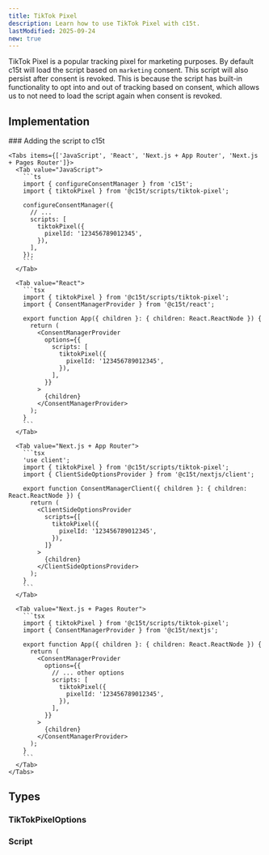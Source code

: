 ```yaml
---
title: TikTok Pixel
description: Learn how to use TikTok Pixel with c15t.
lastModified: 2025-09-24
new: true
---
```


TikTok Pixel is a popular tracking pixel for marketing purposes. By default c15t will load the script based on `marketing` consent.
This script will also persist after consent is revoked. This is because the script has built-in functionality to opt into and out of tracking based on consent, which allows us to not need to load the script again when consent is revoked.

## Implementation

<Steps>
  <Step>
    ### Adding the script to c15t

    <Tabs items={['JavaScript', 'React', 'Next.js + App Router', 'Next.js + Pages Router']}>
      <Tab value="JavaScript">
        ```ts
        import { configureConsentManager } from 'c15t';
        import { tiktokPixel } from '@c15t/scripts/tiktok-pixel';

        configureConsentManager({
          // ... 
          scripts: [
            tiktokPixel({
              pixelId: '123456789012345',
            }),
          ],
        });
        ```
      </Tab>

      <Tab value="React">
        ```tsx
        import { tiktokPixel } from '@c15t/scripts/tiktok-pixel';
        import { ConsentManagerProvider } from '@c15t/react';

        export function App({ children }: { children: React.ReactNode }) { 
          return (
            <ConsentManagerProvider
              options={{
                scripts: [
                  tiktokPixel({
                    pixelId: '123456789012345',
                  }),
                ],
              }}
            >
              {children}
            </ConsentManagerProvider>
          );
        }
        ```
      </Tab>

      <Tab value="Next.js + App Router">
        ```tsx
        'use client';
        import { tiktokPixel } from '@c15t/scripts/tiktok-pixel';
        import { ClientSideOptionsProvider } from '@c15t/nextjs/client';

        export function ConsentManagerClient({ children }: { children: React.ReactNode }) { 
          return (
            <ClientSideOptionsProvider
              scripts={[
                tiktokPixel({
                  pixelId: '123456789012345',
                }),
              ]}
            >
              {children}
            </ClientSideOptionsProvider>
          );
        }
        ```
      </Tab>

      <Tab value="Next.js + Pages Router">
        ```tsx
        import { tiktokPixel } from '@c15t/scripts/tiktok-pixel';
        import { ConsentManagerProvider } from '@c15t/nextjs';

        export function App({ children }: { children: React.ReactNode }) { 
          return (
            <ConsentManagerProvider
              options={{
                // ... other options
                scripts: [
                  tiktokPixel({
                    pixelId: '123456789012345',
                  }),
                ],
              }}
            >
              {children}
            </ConsentManagerProvider>
          );
        }
        ```
      </Tab>
    </Tabs>
  </Step>
</Steps>

## Types

### TikTokPixelOptions

<AutoTypeTable path="./packages/scripts/src/tiktok-pixel.ts" name="TikTokPixelOptions" />

### Script

<AutoTypeTable path="./packages/core/src/libs/script-loader/types.ts" name="Script" />
